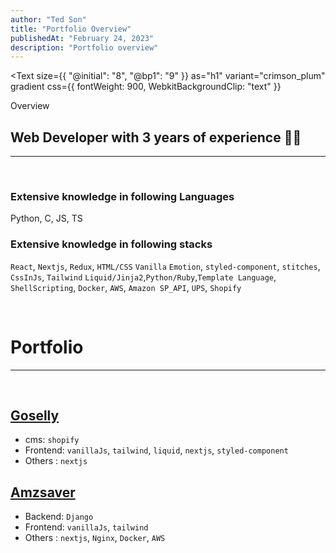 ```yaml
---
author: "Ted Son"
title: "Portfolio Overview"
publishedAt: "February 24, 2023"
description: "Portfolio overview"
---
```



<Text
  size={{ "@initial": "8", "@bp1": "9" }}
  as="h1"
  variant="crimson_plum"
  gradient
  css={{ fontWeight: 900, WebkitBackgroundClip: "text" }}
>
  Overview
</Text>

## Web Developer with 3 years of experience 🤚🏻

---

<br />

### Extensive knowledge in following Languages

<Flex>
  <Text size="4" variant="green" gradient css={{ fontWeight: 900, WebkitBackgroundClip: "text" }}>
    Python,
  </Text>
  <Text size="4" variant="crimson" gradient css={{ fontWeight: 900, WebkitBackgroundClip: "text" }}>
    C,
  </Text>
  <Text size="4" variant="yellow" gradient css={{ fontWeight: 900, WebkitBackgroundClip: "text" }}>
    JS,
  </Text>
  <Text size="4" variant="blue" gradient css={{ fontWeight: 900, WebkitBackgroundClip: "text" }}>
    TS
  </Text>
</Flex>

### Extensive knowledge in following stacks

`React`, `Nextjs`, `Redux`, `HTML/CSS` `Vanilla` `Emotion`, `styled-component`,
`stitches`, `CssInJs`, `Tailwind` `Liquid/Jinja2`,`Python/Ruby`,`Template Language`, `ShellScripting`,
`Docker`, `AWS`, `Amazon SP_API`, `UPS`, `Shopify`

<br />

# Portfolio

---

<br />

## [Goselly](https://goselly.com)

- cms: `shopify`
- Frontend: `vanillaJs`, `tailwind`, `liquid`, `nextjs`, `styled-component`
- Others : `nextjs`

## [Amzsaver](https://app.amzsaver.co.kr/)

- Backend: `Django`
- Frontend: `vanillaJs`, `tailwind`
- Others : `nextjs`, `Nginx`, `Docker`, `AWS`
